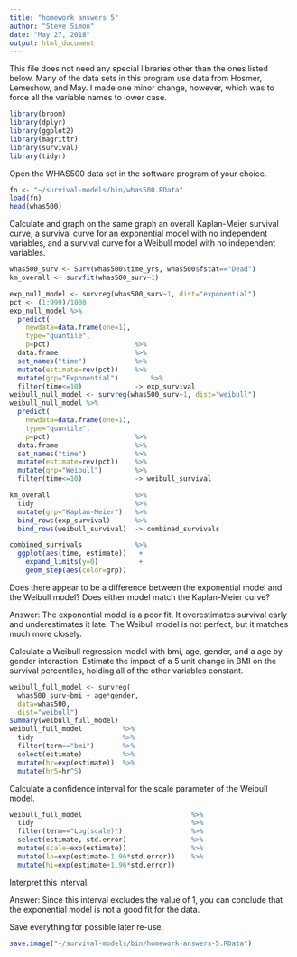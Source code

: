 ```yaml
---
title: "homework answers 5"
author: "Steve Simon"
date: "May 27, 2018"
output: html_document
---
```


This file does not need any special libraries other than the ones listed below. Many of the data sets in this program use data from Hosmer, Lemeshow, and May. I made one minor change, however, which was to force all the variable names to lower case.

```r
library(broom)
library(dplyr)
library(ggplot2)
library(magrittr)
library(survival)
library(tidyr)
```

Open the WHAS500 data set in the software program of 
your choice.

```r
fn <- "~/survival-models/bin/whas500.RData"
load(fn)
head(whas500)
```

Calculate and graph on the same graph an overall Kaplan-Meier survival curve, a survival curve for an exponential model with no independent variables, and a survival curve for a Weibull model with no independent variables.

```r
whas500_surv <- Surv(whas500$time_yrs, whas500$fstat=="Dead")
km_overall <- survfit(whas500_surv~1)

exp_null_model <- survreg(whas500_surv~1, dist="exponential")
pct <- (1:999)/1000
exp_null_model %>%
  predict(
    newdata=data.frame(one=1),
    type="quantile",
    p=pct)                     %>%
  data.frame                   %>%
  set_names("time")            %>%
  mutate(estimate=rev(pct))    %>%
  mutate(grp="Exponential")        %>%
  filter(time<=10)             -> exp_survival
weibull_null_model <- survreg(whas500_surv~1, dist="weibull")
weibull_null_model %>%
  predict(
    newdata=data.frame(one=1),
    type="quantile",
    p=pct)                     %>%
  data.frame                   %>%
  set_names("time")            %>%
  mutate(estimate=rev(pct))    %>%
  mutate(grp="Weibull")        %>%
  filter(time<=10)             -> weibull_survival

km_overall                     %>%
  tidy                         %>%
  mutate(grp="Kaplan-Meier")   %>%
  bind_rows(exp_survival)      %>%
  bind_rows(weibull_survival)  -> combined_survivals

combined_survivals             %>%
  ggplot(aes(time, estimate))   +
    expand_limits(y=0)          +
    geom_step(aes(color=grp))

```

Does there appear to be a difference between the exponential model and the Weibull model? Does either model match the Kaplan-Meier curve?

Answer: The exponential model is a poor fit. It overestimates survival early and underestimates it late. The Weibull model is not perfect, but it matches much more closely.

Calculate a Weibull regression model with bmi, age, gender, and a age by gender interaction. Estimate the impact of a 5 unit change in BMI on the survival percentiles, holding all of the other variables constant.

```r
weibull_full_model <- survreg(
  whas500_surv~bmi + age*gender, 
  data=whas500,
  dist="weibull")
summary(weibull_full_model)
weibull_full_model          %>%
  tidy                      %>%
  filter(term=="bmi")       %>%
  select(estimate)          %>%
  mutate(hr=exp(estimate))  %>%
  mutate(hr5=hr^5)
```

Calculate a confidence interval for the scale parameter of the Weibull model.

```r
weibull_full_model                           %>%
  tidy                                       %>%
  filter(term=="Log(scale)")                 %>%
  select(estimate, std.error)                %>%
  mutate(scale=exp(estimate))                %>%
  mutate(lo=exp(estimate-1.96*std.error))    %>%
  mutate(hi=exp(estimate+1.96*std.error))
```

Interpret this interval.

Answer: Since this interval excludes the value of 1, you can conclude that the exponential model is not a good fit for the data.

Save everything for possible later re-use.

```r
save.image("~/survival-models/bin/homework-answers-5.RData")
```